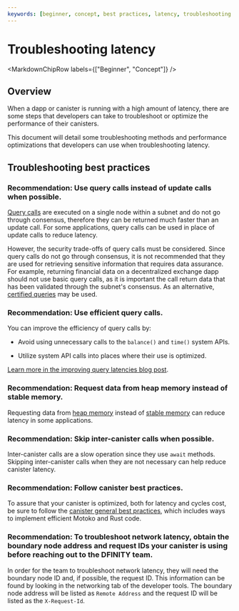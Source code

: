 ```yaml
---
keywords: [beginner, concept, best practices, latency, troubleshooting latency]
---
```



# Troubleshooting latency 

<MarkdownChipRow labels={["Beginner", "Concept"]} />

## Overview

When a dapp or canister is running with a high amount of latency, there are some steps that developers can take to troubleshoot or optimize the performance of their canisters. 

This document will detail some troubleshooting methods and performance optimizations that developers can use when troubleshooting latency. 

## Troubleshooting best practices 

### Recommendation: Use query calls instead of update calls when possible.

[Query calls](/docs/current/developer-docs/backend/design-dapps#using-query-calls) are executed on a single node within a subnet and do not go through consensus, therefore they can be returned much faster than an update call. For some applications, query calls can be used in place of update calls to reduce latency. 

However, the security trade-offs of query calls must be considered. Since query calls do not go through consensus, it is not recommended that they are used for retrieving sensitive information that requires data assurance. For example, returning financial data on a decentralized exchange dapp should not use basic query calls, as it is important the call return data that has been validated through the subnet's consensus. As an alternative, [certified queries](/docs/current/developer-docs/backend/design-dapps#using-query-calls) may be used. 

### Recommendation: Use efficient query calls.

You can improve the efficiency of query calls by:

- Avoid using unnecessary calls to the `balance()` and `time()` system APIs. 

- Utilize system API calls into places where their use is optimized. 

[Learn more in the improving query latencies blog post](/blog/features/improving-query-latencies).

### Recommendation: Request data from heap memory instead of stable memory.

Requesting data from [heap memory](/docs/current/developer-docs/production/storage) instead of [stable memory](/docs/current/developer-docs/production/storage) can reduce latency in some applications. 

### Recommendation: Skip inter-canister calls when possible.

Inter-canister calls are a slow operation since they use `await` methods. Skipping inter-canister calls when they are not necessary can help reduce canister latency. 

### Recommendation: Follow canister best practices.

To assure that your canister is optimized, both for latency and cycles cost, be sure to follow the [canister general best practices](/docs/current/developer-docs/production/best-practices), which includes ways to implement efficient Motoko and Rust code. 

### Recommendation: To troubleshoot network latency, obtain the boundary node address and request IDs your canister is using before reaching out to the DFINITY team.

In order for the team to troubleshoot network latency, they will need the boundary node ID and, if possible, the request ID. This information can be found by looking in the networking tab of the developer tools. The boundary node address will be listed as `Remote Address` and the request ID will be listed as the `X-Request-Id`. 

